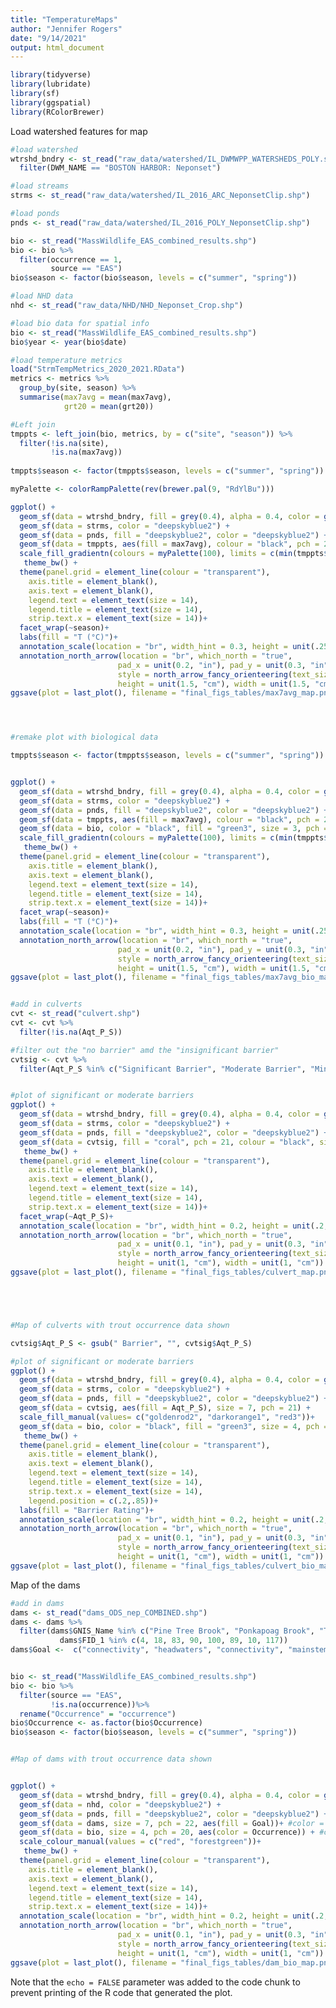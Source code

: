 ```yaml
---
title: "TemperatureMaps"
author: "Jennifer Rogers"
date: "9/14/2021"
output: html_document
---
```


```r
library(tidyverse)
library(lubridate)
library(sf)
library(ggspatial)
library(RColorBrewer)
```


Load watershed features for map
```r

#load watershed
wtrshd_bndry <- st_read("raw_data/watershed/IL_DWMWPP_WATERSHEDS_POLY.shp") %>% 
  filter(DWM_NAME == "BOSTON HARBOR: Neponset")

#load streams
strms <- st_read("raw_data/watershed/IL_2016_ARC_NeponsetClip.shp")

#load ponds
pnds <- st_read("raw_data/watershed/IL_2016_POLY_NeponsetClip.shp")

bio <- st_read("MassWildlife_EAS_combined_results.shp")
bio <- bio %>% 
  filter(occurrence == 1,
         source == "EAS")
bio$season <- factor(bio$season, levels = c("summer", "spring"))

#load NHD data
nhd <- st_read("raw_data/NHD/NHD_Neponset_Crop.shp")


```



```r

#load bio data for spatial info
bio <- st_read("MassWildlife_EAS_combined_results.shp")
bio$year <- year(bio$date)

#load temperature metrics
load("StrmTempMetrics_2020_2021.RData") 
metrics <- metrics %>% 
  group_by(site, season) %>% 
  summarise(max7avg = mean(max7avg),
            grt20 = mean(grt20))

#Left join
tmppts <- left_join(bio, metrics, by = c("site", "season")) %>% 
  filter(!is.na(site),
         !is.na(max7avg)) 
 
tmppts$season <- factor(tmppts$season, levels = c("summer", "spring"))

myPalette <- colorRampPalette(rev(brewer.pal(9, "RdYlBu")))

ggplot() +
  geom_sf(data = wtrshd_bndry, fill = grey(0.4), alpha = 0.4, color = gray(.7), lwd = 1) +
  geom_sf(data = strms, color = "deepskyblue2") +
  geom_sf(data = pnds, fill = "deepskyblue2", color = "deepskyblue2") +
  geom_sf(data = tmppts, aes(fill = max7avg), colour = "black", pch = 21, size = 4)+
  scale_fill_gradientn(colours = myPalette(100), limits = c(min(tmppts$max7avg), max(tmppts$max7avg)))+
   theme_bw() +
  theme(panel.grid = element_line(colour = "transparent"),
    axis.title = element_blank(),
    axis.text = element_blank(),
    legend.text = element_text(size = 14),
    legend.title = element_text(size = 14),
    strip.text.x = element_text(size = 14))+
  facet_wrap(~season)+
  labs(fill = "T (°C)")+
  annotation_scale(location = "br", width_hint = 0.3, height = unit(.25, "cm"), text_cex = 1) +
  annotation_north_arrow(location = "br", which_north = "true", 
                        pad_x = unit(0.2, "in"), pad_y = unit(0.3, "in"),
                        style = north_arrow_fancy_orienteering(text_size = 10),
                        height = unit(1.5, "cm"), width = unit(1.5, "cm"))
ggsave(plot = last_plot(), filename = "final_figs_tables/max7avg_map.png", width = 10, height = 6, units = "in", dpi = 300)




#remake plot with biological data

tmppts$season <- factor(tmppts$season, levels = c("summer", "spring"))


ggplot() +
  geom_sf(data = wtrshd_bndry, fill = grey(0.4), alpha = 0.4, color = gray(.7), lwd = 1) +
  geom_sf(data = strms, color = "deepskyblue2") +
  geom_sf(data = pnds, fill = "deepskyblue2", color = "deepskyblue2") +
  geom_sf(data = tmppts, aes(fill = max7avg), colour = "black", pch = 21, size = 6)+
  geom_sf(data = bio, color = "black", fill = "green3", size = 3, pch = 21)+
  scale_fill_gradientn(colours = myPalette(100), limits = c(min(tmppts$max7avg), max(tmppts$max7avg)))+
   theme_bw() +
  theme(panel.grid = element_line(colour = "transparent"),
    axis.title = element_blank(),
    axis.text = element_blank(),
    legend.text = element_text(size = 14),
    legend.title = element_text(size = 14),
    strip.text.x = element_text(size = 14))+
  facet_wrap(~season)+
  labs(fill = "T (°C)")+
  annotation_scale(location = "br", width_hint = 0.3, height = unit(.25, "cm"), text_cex = 1) +
  annotation_north_arrow(location = "br", which_north = "true", 
                        pad_x = unit(0.2, "in"), pad_y = unit(0.3, "in"),
                        style = north_arrow_fancy_orienteering(text_size = 10),
                        height = unit(1.5, "cm"), width = unit(1.5, "cm"))
ggsave(plot = last_plot(), filename = "final_figs_tables/max7avg_bio_map.png", width = 10, height = 6, units = "in", dpi = 300)



```




```r

#add in culverts
cvt <- st_read("culvert.shp")
cvt <- cvt %>% 
  filter(!is.na(Aqt_P_S))

#filter out the "no barrier" amd the "insignificant barrier"
cvtsig <- cvt %>% 
  filter(Aqt_P_S %in% c("Significant Barrier", "Moderate Barrier", "Minor Barrier"))


#plot of significant or moderate barriers
ggplot() +
  geom_sf(data = wtrshd_bndry, fill = grey(0.4), alpha = 0.4, color = gray(.7), lwd = 1) +
  geom_sf(data = strms, color = "deepskyblue2") +
  geom_sf(data = pnds, fill = "deepskyblue2", color = "deepskyblue2") +
  geom_sf(data = cvtsig, fill = "coral", pch = 21, colour = "black", size = 3)+
   theme_bw() +
  theme(panel.grid = element_line(colour = "transparent"),
    axis.title = element_blank(),
    axis.text = element_blank(),
    legend.text = element_text(size = 14),
    legend.title = element_text(size = 14),
    strip.text.x = element_text(size = 14))+
  facet_wrap(~Aqt_P_S)+
  annotation_scale(location = "br", width_hint = 0.2, height = unit(.2, "cm"), text_cex = 1) +
  annotation_north_arrow(location = "br", which_north = "true", 
                        pad_x = unit(0.1, "in"), pad_y = unit(0.3, "in"),
                        style = north_arrow_fancy_orienteering(text_size = 8),
                        height = unit(1, "cm"), width = unit(1, "cm"))
ggsave(plot = last_plot(), filename = "final_figs_tables/culvert_map.png", width = 8, height = 3, units = "in", dpi = 300)





#Map of culverts with trout occurrence data shown

cvtsig$Aqt_P_S <- gsub(" Barrier", "", cvtsig$Aqt_P_S)

#plot of significant or moderate barriers
ggplot() +
  geom_sf(data = wtrshd_bndry, fill = grey(0.4), alpha = 0.4, color = gray(.7), lwd = 1) +
  geom_sf(data = strms, color = "deepskyblue2") +
  geom_sf(data = pnds, fill = "deepskyblue2", color = "deepskyblue2") +
  geom_sf(data = cvtsig, aes(fill = Aqt_P_S), size = 7, pch = 21) + 
  scale_fill_manual(values= c("goldenrod2", "darkorange1", "red3"))+
  geom_sf(data = bio, color = "black", fill = "green3", size = 4, pch = 21)+
   theme_bw() +
  theme(panel.grid = element_line(colour = "transparent"),
    axis.title = element_blank(),
    axis.text = element_blank(),
    legend.text = element_text(size = 14),
    legend.title = element_text(size = 14),
    strip.text.x = element_text(size = 14),
    legend.position = c(.2,.85))+
  labs(fill = "Barrier Rating")+
  annotation_scale(location = "br", width_hint = 0.2, height = unit(.2, "cm"), text_cex = 1) +
  annotation_north_arrow(location = "br", which_north = "true", 
                        pad_x = unit(0.1, "in"), pad_y = unit(0.3, "in"),
                        style = north_arrow_fancy_orienteering(text_size = 8),
                        height = unit(1, "cm"), width = unit(1, "cm"))
ggsave(plot = last_plot(), filename = "final_figs_tables/culvert_bio_map.png", width = 8, height = 8, units = "in", dpi = 300)


```

Map of the dams

```r

#add in dams
dams <- st_read("dams_ODS_nep_COMBINED.shp")
dams <- dams %>% 
  filter(dams$GNIS_Name %in% c("Pine Tree Brook", "Ponkapoag Brook", "Traphole Brook") |
           dams$FID_1 %in% c(4, 18, 83, 90, 100, 89, 10, 117)) 
dams$Goal <-  c("connectivity", "headwaters", "connectivity", "mainstem", "connectivity", "connectivity", "mainstem", "streamflow", "connectivity", "headwaters", "mainstem", "headwaters", "mainstem", "streamflow", "streamflow", "mainstem")


bio <- st_read("MassWildlife_EAS_combined_results.shp")
bio <- bio %>% 
  filter(source == "EAS",
         !is.na(occurrence))%>% 
  rename("Occurrence" = "occurrence")
bio$Occurrence <- as.factor(bio$Occurrence)
bio$season <- factor(bio$season, levels = c("summer", "spring"))


#Map of dams with trout occurrence data shown


ggplot() +
  geom_sf(data = wtrshd_bndry, fill = grey(0.4), alpha = 0.4, color = gray(.7), lwd = 1) +
  geom_sf(data = nhd, color = "deepskyblue2") +
  geom_sf(data = pnds, fill = "deepskyblue2", color = "deepskyblue2") +
  geom_sf(data = dams, size = 7, pch = 22, aes(fill = Goal))+ #color = "black", fill = "grey40")+
  geom_sf(data = bio, size = 4, pch = 20, aes(color = Occurrence)) + #color = "black", fill = "green3")+
  scale_colour_manual(values = c("red", "forestgreen"))+
   theme_bw() +
  theme(panel.grid = element_line(colour = "transparent"),
    axis.title = element_blank(),
    axis.text = element_blank(),
    legend.text = element_text(size = 14),
    legend.title = element_text(size = 14),
    strip.text.x = element_text(size = 14))+
  annotation_scale(location = "br", width_hint = 0.2, height = unit(.2, "cm"), text_cex = 1) +
  annotation_north_arrow(location = "br", which_north = "true", 
                        pad_x = unit(0.1, "in"), pad_y = unit(0.3, "in"),
                        style = north_arrow_fancy_orienteering(text_size = 8),
                        height = unit(1, "cm"), width = unit(1, "cm"))
ggsave(plot = last_plot(), filename = "final_figs_tables/dam_bio_map.png", width = 8, height = 8, units = "in", dpi = 300)


```

Note that the `echo = FALSE` parameter was added to the code chunk to prevent printing of the R code that generated the plot.
